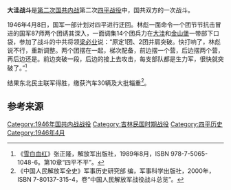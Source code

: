 {{Infobox Military Conflict
|campaign=
|image=
|caption=
|conflict=大洼战斗
|date=1946年4月15日－16日
|place=[[吉林省|吉林省]][[四平市|四平市]]以北金山堡、大洼地区
|result=[[东北民主联军|东北民主联军]]得胜
|combatant1=中共[[东北民主联军|东北民主联军]]第1师、第3师第10旅、第8旅（欠一个团）和独立旅第3团，第7纵队3个团
|combatant2=[[国民革命军|国民革命军]]第71军87师及91师一部
|commander1=[[林彪|林彪]]
|commander2=[[杜聿明|杜聿明]]
|strength1=
|strength2=
|casualties1=
|casualties2=死800余<br />伤1669<br />被俘2000余<ref name="军事科学" />
|}}

'''大洼战斗'''是[[第二次国共内战|第二次国共内战]]第二次[[四平战役|四平战役]]中，国共双方的一次战斗。

1946年4月8日，国军一部计划对四平进行迂回。林彪一面命令一个团节节抗击冒进的国军87师两个团诱其深入，一面调集14个团兵力在[[大洼|大洼]]和[[金山堡|金山堡]]一带部下口袋，参加了战斗的中共将领[[梁必业|梁必业]]说：“原定1团、2团并肩突破。快打响了，林彪说不行，重新调整。两个团摆在一起，梯次配备，前边摆一个营，后边摆两个营，再后边还是。前边突破一段，后边的接上去攻击，每支部队都是生力军，很快就突破了。”<ref name="xbx10">《[[雪白血红|雪白血红]]》张正隆，解放军出版社，1989年8月，ISBN 978-7-5065-1048-6。第10章“四平不平”。</ref>

结果东北民主联军得胜，缴获汽车30辆及大批辎重<ref name="军事科学">《中国人民解放军全史》军事历史研究部 编，军事科学出版社，2000年，ISBN 7-80137-315-4，卷“中国人民解放军战役战斗总览”。</ref>。

== 参考来源 ==
{{reflist|2}}

{{第二次国共内战}}
[[Category:1946年国共内战战役|Category:1946年国共内战战役]]
[[Category:吉林民国时期战役|Category:吉林民国时期战役]]
[[Category:四平历史|Category:四平历史]]
[[Category:1946年4月|Category:1946年4月]]